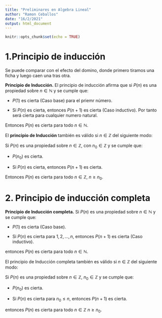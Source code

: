 ```yaml
---
title: "Preliminares en Algebra Lineal"
author: "Ramon Ceballos"
date: "16/2/2021"
output: html_document
---
```


```r
knitr::opts_chunk$set(echo = TRUE)
```

# 1.Principio de inducción

Se puede comparar con el efecto del domino, donde primero tiramos una ficha y luego caen una tras otra.

<l class = "prop">**Principio de Inducción.**</l> El principio de inducción afirma que si $P(n)$ es una propiedad sobre $n\in\mathbb{N}$ y se cumple que:

- $P(1)$ es cierta (Caso base) para el priemr número.

- Si $P(n)$ es cierta, entonces $P(n+1)$ es cierta (Caso inductivo). Por tanto será cierta para cualquier numero natural.

Entonces $P(n)$ es cierta para todo $n\in\mathbb{N}$.


El **principio de Inducción** también es válido si $n\in\mathbb{Z}$ del siguiente modo:

Si $P(n)$ es una propiedad sobre $n\in\mathbb{Z}$, con $n_0\in\mathbb{Z}$ y se cumple que:

- $P(n_0)$ es cierta.

- Si $P(n)$ es cierta, entonces $P(n+1)$ es cierta.

Entonces $P(n)$ es cierta para todo $n\in\mathbb{Z},\ n\ge n_0$.

# 2. Principio de inducción completa

<l class = "prop">**Principio de Inducción completa.**</l> Si $P(n)$ es una propiedad sobre $n\in\mathbb{N}$ y se cumple que:

- $P(1)$ es cierta (Caso base).

- Si $P(n)$ es cierta para $1,2,\dots, n$, entonces $P(n+1)$ es cierta (Caso inductivo).

entonces $P(n)$ es cierta para todo $n\in\mathbb{N}$.

El principio de Inducción completa también es válido si $n\in\mathbb{Z}$ del siguiente modo: 

Si $P(n)$ es una propiedad sobre $n\in\mathbb{Z}$, $n_0\in\mathbb{Z}$ y se cumple que:

- $P(n_0)$ es cierta.

- Si $P(n)$ es cierta para $n_0\le n$, entonces $P(n+1)$ es cierta.

entonces $P(n)$ es cierta para todo $n\in\mathbb{Z}\ n\ge n_0$.


